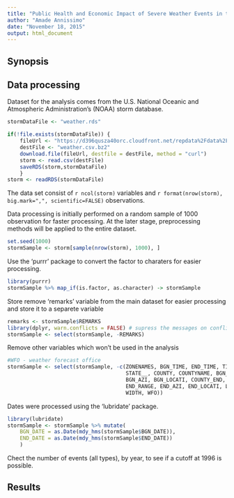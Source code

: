 ```yaml
---
title: "Public Health and Economic Impact of Severe Weather Events in the U.S."
author: "Amade Annissimo"
date: "November 18, 2015"
output: html_document
---
```


## Synopsis

## Data processing

Dataset for the analysis comes from the U.S. National Oceanic and Atmospheric Administration's (NOAA) storm database.

```r

stormDataFile <- "weather.rds"

if(!file.exists(stormDataFile)) {
    fileUrl <- "https://d396qusza40orc.cloudfront.net/repdata%2Fdata%2FStormData.csv.bz2"
    destFile <- "weather.csv.bz2"
    download.file(fileUrl, destfile = destFile, method = "curl")
    storm <- read.csv(destFile)
    saveRDS(storm,stormDataFile)
    }
storm <- readRDS(stormDataFile)
```

The data set consist of `r ncol(storm)` variables and `r format(nrow(storm), big.mark=",", scientific=FALSE)` observations.

Data processing is initially performed on a random sample of 1000 observation for faster processing. At the later stage, preprocessing methods will be applied to the entire dataset.

```r
set.seed(1000)
stormSample <- storm[sample(nrow(storm), 1000), ]
```

Use the 'purrr' package to convert the factor to charaters for easier processing.


```r
library(purrr)
stormSample %>% map_if(is.factor, as.character) -> stormSample
```

Store remove 'remarks' variable from the main dataset for easier processing and store it to a separete variable

```r
remarks <- stormSample$REMARKS
library(dplyr, warn.conflicts = FALSE) # supress the messages on conflicst in variables
stormSample <- select(stormSample, -REMARKS)
```
Remove other variables which won't be used in the analysis
```r
#WFO - weather forecast office
stormSample <- select(stormSample, -c(ZONENAMES, BGN_TIME, END_TIME, TIME_ZONE,
                                      STATE__, COUNTY, COUNTYNAME, BGN_RANGE,
                                      BGN_AZI, BGN_LOCATI, COUNTY_END, COUNTYENDN,
                                      END_RANGE, END_AZI, END_LOCATI, LENGTH,
                                      WIDTH, WFO))
```

Dates were processed using the 'lubridate' package.

```r
library(lubridate)
stormSample <- stormSample %>% mutate(
    BGN_DATE = as.Date(mdy_hms(stormSample$BGN_DATE)),
    END_DATE = as.Date(mdy_hms(stormSample$END_DATE))
    )
```

Chect the number of events (all types), by year, to see if a cutoff at 1996 is possible.

## Results